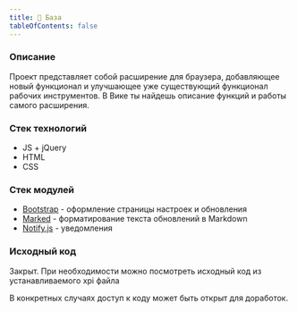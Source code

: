 ```yaml
---
title: 👋 База
tableOfContents: false
---
```


### Описание

Проект представляет собой расширение для браузера, добавляющее новый функционал и улучшающее уже существующий функционал рабочих инструментов. В Вике ты найдешь описание функций и работы самого расширения.

### Стек технологий

- JS + jQuery
- HTML
- CSS

### Стек модулей

- [Bootstrap](https://getbootstrap.com/) - оформление страницы настроек и обновления
- [Marked](https://marked.js.org/) - форматирование текста обновлений в Markdown
- [Notify.js](https://notifyjs.jpillora.com/) - уведомления

### Исходный код

Закрыт.
При необходимости можно посмотреть исходный код из устанавливаемого xpi файла

В конкретных случаях доступ к коду может быть открыт для доработок.
